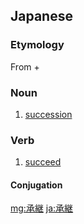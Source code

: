 ==Japanese==
{{ja-kanjitab|しょう|けい|yomi=on}}

===Etymology===
From {{m|ja|承|sc=Jpan|tr=shō||succeed to}} + {{m|ja|継|sc=Jpan|tr=daku||succeed}}

===Noun===
{{ja-noun|しょうけい}}

# [[succession]]

===Verb===
{{ja-verb-suru|しょうけい}}

# [[succeed]]

====Conjugation====
{{ja-suru|しょうけい}}

[[mg:承継]]
[[ja:承継]]